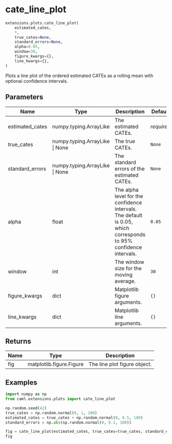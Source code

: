 # cate_line_plot { #caml.extensions.plots.cate_line_plot }

```python
extensions.plots.cate_line_plot(
    estimated_cates,
    *,
    true_cates=None,
    standard_errors=None,
    alpha=0.05,
    window=30,
    figure_kwargs={},
    line_kwargs={},
)
```

Plots a line plot of the ordered estimated CATEs as a rolling mean with optional confidence intervals.

## Parameters {.doc-section .doc-section-parameters}

| Name            | Type                           | Description                                                                                                       | Default    |
|-----------------|--------------------------------|-------------------------------------------------------------------------------------------------------------------|------------|
| estimated_cates | numpy.typing.ArrayLike         | The estimated CATEs.                                                                                              | _required_ |
| true_cates      | numpy.typing.ArrayLike \| None | The true CATEs.                                                                                                   | `None`     |
| standard_errors | numpy.typing.ArrayLike \| None | The standard errors of the estimated CATEs.                                                                       | `None`     |
| alpha           | float                          | The alpha level for the confidence intervals. The default is 0.05, which corresponds to 95% confidence intervals. | `0.05`     |
| window          | int                            | The window size for the moving average.                                                                           | `30`       |
| figure_kwargs   | dict                           | Matplotlib figure arguments.                                                                                      | `{}`       |
| line_kwargs     | dict                           | Matplotlib line arguments.                                                                                        | `{}`       |

## Returns {.doc-section .doc-section-returns}

| Name   | Type                     | Description                  |
|--------|--------------------------|------------------------------|
| fig    | matplotlib.figure.Figure | The line plot figure object. |

## Examples {.doc-section .doc-section-examples}

```python
import numpy as np
from caml.extensions.plots import cate_line_plot

np.random.seed(42)
true_cates = np.random.normal(0, 1, 100)
estimated_cates = true_cates + np.random.normal(0, 0.5, 100)
standard_errors = np.abs(np.random.normal(0, 0.1, 100))

fig = cate_line_plot(estimated_cates, true_cates=true_cates, standard_errors=standard_errors, window=5)
fig
```